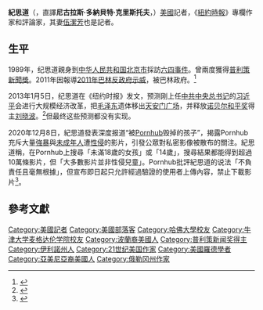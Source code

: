 {{Infobox person
| name        = 纪思道<br/>{{small|{{lang|en|Nicholas D. Kristof}}}}
| image       = Nicholas_D._Kristof_-_Davos_2010.jpg
| imagesize   = 
| caption     =  2010年1月30日，纪思道在瑞士[[达沃斯|达沃斯]][[世界经济论坛|世界经济论坛]] 
| birth_date  = {{Birth date and age|1959|04|27}}
| birth_place =  {{USA}}[[伊利诺伊州|伊利诺伊州]][[芝加哥|芝加哥]]
| death_date  =
| death_place =
| alma_mater  = [[牛津大学莫德林学院|牛津大学莫德林学院]]
| occupation  = [[记者|记者]]、[[作家|作家]]、[[专栏作家|专栏作家]]
| salary      =
| networth    =
| spouse      = [[伍潔芳|伍潔芳]]
|簽名 = Nicholas D. Kristof signature (cropped).jpg
| website     = http://kristof.blogs.nytimes.com/
}}

'''紀思道'''（{{lang|en|Nicholas Donabet Kristof}}，直譯'''尼古拉斯·多納貝特·克里斯托夫'''，{{bd|1959年|4月27日|catIdx=Kristof, Nicholas}}）[[美國|美國]]記者，《[[紐約時報|紐約時報]]》專欄作家和評論家，其妻[[伍潔芳|伍潔芳]]也是記者。

==生平==
1989年，纪思道親身到[[中华人民共和国|中华人民共和国]][[北京市|北京市]]採訪[[六四事件|六四事件]]。曾兩度獲得[[普利策新聞獎|普利策新聞獎]]。2011年因報導[[2011年巴林反政府示威|2011年巴林反政府示威]]，被巴林政府{{or|抹黑}}。<ref>{{Cite web |url=http://hk.news.yahoo.com/article/110218/4/mrr0.html |title=八九民運名記者：巴林王室抹黑 我提供武器 |accessdate=2011-02-19 |archive-date=2011-02-22 |archive-url=https://web.archive.org/web/20110222151952/http://hk.news.yahoo.com/article/110218/4/mrr0.html |dead-url=no }}</ref>

2013年1月5日，纪思道在《纽约时报》发文，预测刚上任[[中国共产党中央委员会总书记|中共中央总书记]]的[[习近平|习近平]]会进行大规模经济改革，把[[毛泽东|毛泽东]]遗体移出[[天安门广场|天安门广场]]，并释放[[诺贝尔和平奖|诺贝尔和平奖]]得主[[刘晓波|刘晓波]]。<ref>{{cite web |url=http://www.nytimes.com/2013/01/06/opinion/sunday/kristof-looking-for-a-jump-start-in-china.html |title=Looking for a Jump-Start in China |author=Nicholas Kristof |date= |website= |publisher= |access-date= |quote= |archive-date=2017-07-25 |archive-url=https://web.archive.org/web/20170725172205/http://www.nytimes.com/2013/01/06/opinion/sunday/kristof-looking-for-a-jump-start-in-china.html |dead-url=no }}</ref>但最终这些预测都没有实现。

2020年12月8日，紀思道發表深度报道“被[[Pornhub|Pornhub]]毁掉的孩子”，揭露Pornhub充斥大量[[強姦|強暴]]與[[未成年人|未成年人]]遭[[性侵|性侵]]的影片，引發公眾對私密影像被散布的關注。紀思道稱，在Pornhub上搜尋「未滿18歲的女孩」或「14歲」，搜尋結果都能得到超過10萬條影片，但「大多數影片並非性侵兒童」。Pornhub批評紀思道的说法「不負責任且毫無根據」，但宣布即日起只允許經過驗證的使用者上傳內容，禁止下載影片<ref>{{Cite web|title=Pornhub遭控充斥強暴影片 宣布禁止下載功能|url=https://www.coolloud.org.tw/node/95088|author=陳韋綸|date=2020-12-15|accessdate=2020-12-27|format=|work=[[苦勞網|苦勞網]]|publisher=|language=zh-TW}}</ref>。

==參考文獻==
{{reflist}}

{{Authority control}}
{{DEFAULTSORT: Kristof, Nicholas}}
[[Category:美國記者|Category:美國記者]]
[[Category:美國部落客|Category:美國部落客]]
[[Category:哈佛大學校友|Category:哈佛大學校友]]
[[Category:牛津大学麦格达伦学院校友|Category:牛津大学麦格达伦学院校友]]
[[Category:波蘭裔美國人|Category:波蘭裔美國人]]
[[Category:普利策新闻奖得主|Category:普利策新闻奖得主]]
[[Category:伊利諾州人|Category:伊利諾州人]]
[[Category:21世纪美国作家|Category:21世纪美国作家]]
[[Category:美國羅德學者|Category:美國羅德學者]]
[[Category:亞美尼亞裔美國人|Category:亞美尼亞裔美國人]]
[[Category:俄勒冈州作家|Category:俄勒冈州作家]]